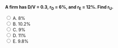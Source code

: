 ::: {.question-block}

<form onsubmit="event.preventDefault(); checkAnswer('module7_mcq_q76')" data-correct-answer="B">
<strong style="display: block;">A firm has D/V = 0.3, r<sub>D</sub> = 6%, and r<sub>E</sub> = 12%. Find r<sub>U</sub>.</strong>

<label><input type="radio" name="module7_mcq_q76" value="A"> A. 8%</label><br>
<label><input type="radio" name="module7_mcq_q76" value="B"> B. 10.2%</label><br>
<label><input type="radio" name="module7_mcq_q76" value="C"> C. 9%</label><br>
<label><input type="radio" name="module7_mcq_q76" value="D"> D. 11%</label><br>
<label><input type="radio" name="module7_mcq_q76" value="E"> E. 9.8%</label><br>
</form>

<div id="feedback-module7_mcq_q76" class="feedback" data-status="" style="display:none;">
✅ Correct: B. \( r_U = 0.3×0.06 + 0.7×0.12 = 10.2\% \).
</div>

:::
